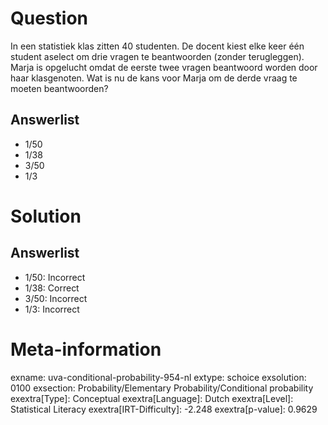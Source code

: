 Question
========

In een statistiek klas zitten 40 studenten. De docent kiest elke keer
één student aselect om drie vragen te beantwoorden (zonder terugleggen).
Marja is opgelucht omdat de eerste twee vragen beantwoord worden door
haar klasgenoten. Wat is nu de kans voor Marja om de derde vraag te
moeten beantwoorden?

Answerlist
----------

* 1/50
* 1/38
* 3/50
* 1/3

Solution
========

Answerlist
----------

* 1/50: Incorrect
* 1/38: Correct
* 3/50: Incorrect
* 1/3: Incorrect

Meta-information
================
exname: uva-conditional-probability-954-nl
extype: schoice
exsolution: 0100
exsection: Probability/Elementary Probability/Conditional probability
exextra[Type]: Conceptual
exextra[Language]: Dutch
exextra[Level]: Statistical Literacy
exextra[IRT-Difficulty]: -2.248
exextra[p-value]: 0.9629
